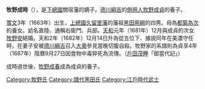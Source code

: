{{japanese|japanese=牧野 成時|kana=まきの なりとき|romaji=Makino Naritoki}}

'''牧野成時'''（{{bd|1663年||1687年|11月1日|catIdx=}}），是[[下總國|下總國]]關宿藩的嫡子。[[德川綱吉|德川綱吉]]的[[側用人|側用人]][[牧野成貞|牧野成貞]]的養子。

[[寬文|寬文]]3年（1663年）出生，[[上總國|上總國]][[久留里藩|久留里藩]]的藩祖[[黑田用綱|黑田用綱]]的四男。母為[[都築為次|都築為次]]的養女。幼名直陸、通稱右衛門、兵部。[[天和_(日本)|天和]]元年（1681年）12月與成貞的次女[[牧野安|牧野安]]結婚。天和2年（1682年）12月14日升為從五位下、據說同年在美濃守任時，在妻子安被[[德川綱吉|德川綱吉]]召入[[大奧|大奧]]參見當晚切腹自殺。牧野家的系譜則為貞享4年（1687年）陰曆9月27日因食物中毒猝死為流傳。（[[戶田茂睡|戶田茂睡]]「御當代記」）

成時過世後，[[牧野成春|牧野成春]]成為成貞的養子。

[[Category:牧野氏|Category:牧野氏]]
[[Category:譜代黑田氏|Category:譜代黑田氏]]
[[Category:江戶時代武士|Category:江戶時代武士]]